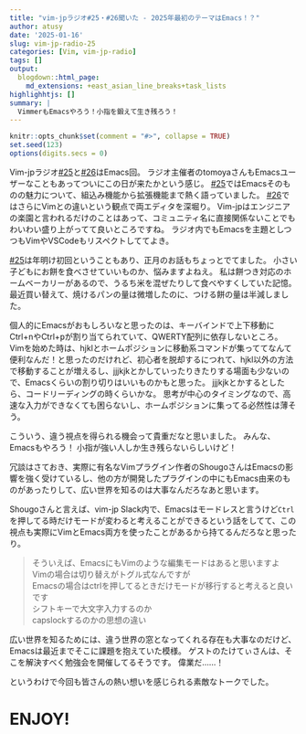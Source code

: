 ```yaml
---
title: "vim-jpラジオ#25・#26聞いた - 2025年最初のテーマはEmacs！？"
author: atusy
date: '2025-01-16'
slug: vim-jp-radio-25
categories: [Vim, vim-jp-radio]
tags: []
output:
  blogdown::html_page:
    md_extensions: +east_asian_line_breaks+task_lists
highlighhtjs: []
summary: |
  VimmerもEmacsやろう！小指を鍛えて生き残ろう！
---
```


```r
knitr::opts_chunk$set(comment = "#>", collapse = TRUE)
set.seed(123)
options(digits.secs = 0)
```

[#25]: https://audee.jp/voice/show/96517

[#26]: https://audee.jp/voice/show/97075

Vim-jpラジオ[#25]と[#26]はEmacs回。
ラジオ主催者のtomoyaさんもEmacsユーザーなこともあってついにこの日が来たかという感じ。
[#25]ではEmacsそのものの魅力について、組込み機能から拡張機能まで熱く語っていました。
[#26]ではさらにVimとの違いという観点で両エディタを深堀り。
Vim-jpはエンジニアの楽園と言われるだけのことはあって、コミュニティ名に直接関係ないことでもわいわい盛り上がってて良いところですね。
ラジオ内でもEmacsを主題としつつもVimやVSCodeもリスペクトしててよき。

[#25]は年明け初回ということもあり、正月のお話もちょっとでてました。
小さい子どもにお餅を食べさせていいものか、悩みますよねえ。
私は餅つき対応のホームベーカリーがあるので、うるち米を混ぜたりして食べやすくしていた記憶。
最近買い替えて、焼けるパンの量は微増したのに、つける餅の量は半減しました。

個人的にEmacsがおもしろいなと思ったのは、キーバインドで上下移動に<kb>Ctrl</kbd>+<kbd>n</kbd>や<kb>Ctrl</kbd>+<kbd>p</kbd>が割り当てられていて、QWERTY配列に依存しないところ。
Vimを始めた時は、hjklとホームポジションに移動系コマンドが集っててなんて便利なんだ！と思ったのだけれど、初心者を脱却するにつれて、hjkl以外の方法で移動することが増えるし、jjjkjkとかしていったりきたりする場面も少ないので、Emacsくらいの割り切りはいいものかもと思った。
jjjkjkとかするとしたら、コードリーディングの時くらいかな。
思考が中心のタイミングなので、高速な入力ができなくても困らないし、ホームポジションに集ってる必然性は薄そう。

こういう、違う視点を得られる機会って貴重だなと思いました。
みんな、Emacsもやろう！
小指が強い人しか生き残らないらしいけど！

冗談はさておき、実際に有名なVimプラグイン作者のShougoさんはEmacsの影響を強く受けているし、他の方が開発したプラグインの中にもEmacs由来のものがあったりして、広い世界を知るのは大事なんだろなあと思います。

Shougoさんと言えば、vim-jp Slack内で、Emacsはモードレスと言うけど`Ctrl`を押してる時だけモードが変わると考えることができるという話をしてて、この視点も実際にVimとEmacs両方を使ったことがあるから持てるんだろなと思ったり。

> そういえば、EmacsにもVimのような編集モードはあると思いますよ \
> Vimの場合は切り替えがトグル式なんですが \
> Emacsの場合はctrlを押してるときだけモードが移行すると考えると良いです \
> シフトキーで大文字入力するのか \
> capslockするのかの思想の違い

広い世界を知るためには、違う世界の窓となってくれる存在も大事なのだけど、Emacsは最近までそこに課題を抱えていた模様。
ゲストのたけてぃさんは、そこを解決すべく勉強会を開催してるそうです。
偉業だ……！

というわけで今回も皆さんの熱い想いを感じられる素敵なトークでした。

# ENJOY!
